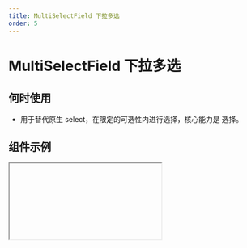 ```yaml
---
title: MultiSelectField 下拉多选
order: 5
---
```


# MultiSelectField 下拉多选

## 何时使用

- 用于替代原生 select，在限定的可选性内进行选择，核心能力是 选择。

## 组件示例


<Iframe url="https://www.aliwork.com/developer/multi-select-field-v2?isRenderNav=false" />

## 组件属性


<AttrTable
category="form"
  dataSource={[
    {
      code: 'value',
      type: 'string | array',
      default: '-',
      desc: '当前组件默认值',
    },
    {
      code: 'placeholder',
      type: 'string',
      default: `'请选择'`,
      desc: '表单组件占位提示信息',
    },
    {
      code: 'hasArrow',
      type: 'boolean',
      default: 'true',
      desc: '设置是否有下拉箭头',
    },
    {
      code: 'multiple',
      type: 'boolean',
      default: 'true',
      desc: '设置是否多选',
    },
    {
      code: 'showSearch',
      type: 'boolean',
      default: 'true',
      desc: '展开后是否能搜索，tag 模式下固定为 true',
    },
    {
      code: 'onVisibleChange',
      type: '(visible: boolean) => void',
      default: '-',
      desc: '弹层显示或隐藏时触发事件',
    },
      {
      code: "dataSource",
      type: "array",
      default: `~~~json
[
  {
    "text": {
      "zh_CN": "选项一",
      "en_US": "Option 1",
      "type": "i18n"
    },
    "value": "1"
  },
  {
    "text": {
      "zh_CN": "选项二",
      "en_US": "Option 2",
      "type": "i18n"
    },
    "value": "2"
  },
  {
    "text": {
      "zh_CN": "选项三",
      "en_US": "Option 3",
      "type": "i18n"
    },
    "value": "3"
  }
]
      `,
      desc: "设置选项",
    },
    {
      code: 'hasSelectAll',
      type: 'boolean',
      default: 'true',
      desc: '是否有全选功能',
    },
    {
      code: 'useDetailValue',
      type: 'boolean',
      default: 'true',
      desc: '设置value 使用对象类型{label, value}',
    },
    {
      code: 'autoWidth',
      type: 'boolean',
      default: 'true',
      desc: '下拉菜单是否与选择器对齐',
    },
    {
      code: 'showSearch',
      type: 'boolean',
      default: 'true',
      desc: '展开后是否能搜索，tag 模式下固定为 true',
    },
    {
      code: 'filter',
      type: '(value: string, data: object) => boolean',
      default: '-',
      desc: '本地过滤方法，开启本地过滤时才有',
    },
    {
      code: 'filterLocal',
      type: 'boolean',
      default: 'true',
      desc: '在数据源为远程的时候需要关闭此项，返回一个 Boolean 值确定是否保留',
    },
    {
      code: 'useDetailValue',
      type: 'boolean',
      default: 'false',
      desc: '设置value 使用对象类型{label, value}',
    },
    {
      code: 'notFoundContent',
      type: 'string',
      default: `'请输入'`,
      desc: '为空文案',
    },
    {
      code: 'searchDelay',
      type: 'number',
      default: '300',
      desc: '设置搜索延时时间',
    },
    {
      code: 'hasBorder',
      type: 'boolean',
      default: 'true',
      desc: '是否有边框',
    },
    {
      code: 'onChange',
      type: '(value: string, actionType:string, item:object) => void',
      default: '-',
      desc: '组件值发生改变事件',
    },
    {
      code: 'onVisibleChange',
      type: '(visible: boolean) => void',
      default: '-',
      desc: '弹层显示或隐藏时触发事件',
    },
    {
      code: 'onRemove',
      type: '(item: object) => void',
      default: '-',
      desc: '值删除时事件',
    },
    {
      code: 'onSearch',
      type: '(keyword: string) => void',
      default: '-',
      desc: '搜索框值变化时事件',
    },
  ]}
/>
